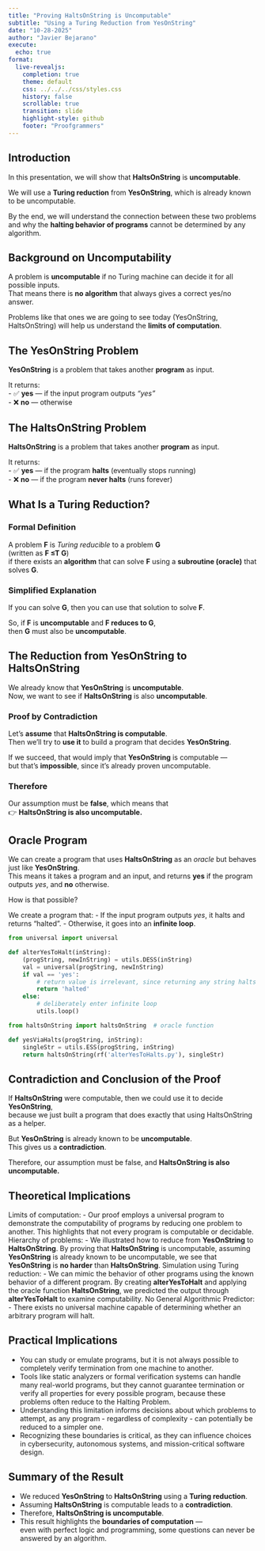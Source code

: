 ```yaml
---
title: "Proving HaltsOnString is Uncomputable"
subtitle: "Using a Turing Reduction from YesOnString"
date: "10-28-2025"
author: "Javier Bejarano"
execute:
  echo: true
format:
  live-revealjs:
    completion: true
    theme: default
    css: ../../../css/styles.css
    history: false
    scrollable: true
    transition: slide
    highlight-style: github
    footer: "Proofgrammers"
---
```


## Introduction

In this presentation, we will show that **HaltsOnString** is **uncomputable**.  

We will use a **Turing reduction** from **YesOnString**, which is already known to be uncomputable.  

By the end, we will understand the connection between these two problems and why the **halting behavior of programs** cannot be determined by any algorithm.

## Background on Uncomputability

A problem is **uncomputable** if no Turing machine can decide it for all possible inputs.  
That means there is **no algorithm** that always gives a correct yes/no answer.  

Problems like that ones we are going to see today (YesOnString, HaltsOnString) will help us understand the **limits of computation**.

## The YesOnString Problem

**YesOnString** is a problem that takes another **program** as input.  

It returns:  
- ✅ **yes** — if the input program outputs *"yes"*  
- ❌ **no** — otherwise  

## The HaltsOnString Problem

**HaltsOnString** is a problem that takes another **program** as input.  

It returns:  
- ✅ **yes** — if the program **halts** (eventually stops running)  
- ❌ **no** — if the program **never halts** (runs forever)  

## What Is a Turing Reduction?

### Formal Definition
A problem **F** is *Turing reducible* to a problem **G**  
(written as **F ≤T G**)  
if there exists an **algorithm** that can solve **F** using a **subroutine (oracle)** that solves **G**.

### Simplified Explanation
If you can solve **G**, then you can use that solution to solve **F**.  

So, if **F** is **uncomputable** and **F reduces to G**,  
then **G** must also be **uncomputable**.

## The Reduction from YesOnString to HaltsOnString

We already know that **YesOnString** is **uncomputable**.  
Now, we want to see if **HaltsOnString** is also **uncomputable**.

### Proof by Contradiction

Let’s **assume** that **HaltsOnString is computable**.  
Then we’ll try to **use it** to build a program that decides **YesOnString**.  

If we succeed, that would imply that **YesOnString** is computable —  
but that’s **impossible**, since it’s already proven uncomputable.

### Therefore

Our assumption must be **false**, which means that  
👉 **HaltsOnString is also uncomputable.**

## Oracle Program

We can create a program that uses **HaltsOnString** as an *oracle* but behaves just like **YesOnString**.  
This means it takes a program and an input, and returns **yes** if the program outputs *yes*, and **no** otherwise.

How is that possible?

We create a program that:
- If the input program outputs *yes*, it halts and returns “halted”.
- Otherwise, it goes into an **infinite loop**.

```python
from universal import universal

def alterYesToHalt(inString):
    (progString, newInString) = utils.DESS(inString)
    val = universal(progString, newInString)
    if val == 'yes':
        # return value is irrelevant, since returning any string halts
        return 'halted'
    else:
        # deliberately enter infinite loop
        utils.loop()
```

```python
from haltsOnString import haltsOnString  # oracle function

def yesViaHalts(progString, inString):
    singleStr = utils.ESS(progString, inString)
    return haltsOnString(rf('alterYesToHalts.py'), singleStr)
```

## Contradiction and Conclusion of the Proof

If **HaltsOnString** were computable, then we could use it to decide **YesOnString**,  
because we just built a program that does exactly that using HaltsOnString as a helper.

But **YesOnString** is already known to be **uncomputable**.  
This gives us a **contradiction**.

Therefore, our assumption must be false, and 
 **HaltsOnString is also uncomputable.**

## Theoretical Implications

Limits of computation:
 - Our proof employs a universal program to demonstrate the computability of programs by reducing one problem to another. This highlights that not every program is computable or decidable.
Hierarchy of problems:
 - We illustrated how to reduce from **YesOnString** to **HaltsOnString**. By proving that **HaltsOnString** is uncomputable, assuming **YesOnString** is already known to be uncomputable, we see that **YesOnString** is **no harder** than **HaltsOnString**.
Simulation using Turing reduction:
 - We can mimic the behavior of other programs using the known behavior of a different program. By creating **alterYesToHalt** and applying the oracle function **HaltsOnString**, we predicted the output through **alterYesToHalt** to examine computability.
No General Algorithmic Predictor:
 - There exists no universal machine capable of determining whether an arbitrary program will halt.
 
## Practical Implications

- You can study or emulate programs, but it is not always possible to completely verify termination from one machine to another.
- Tools like static analyzers or formal verification systems can handle many real-world programs, but they cannot guarantee termination or verify all properties for every possible program, because these problems often reduce to the Halting Problem.
- Understanding this limitation informs decisions about which problems to attempt, as any program - regardless of complexity - can potentially be reduced to a simpler one.
- Recognizing these boundaries is critical, as they can influence choices in cybersecurity, autonomous systems, and mission-critical software design.

## Summary of the Result

- We reduced **YesOnString** to **HaltsOnString** using a **Turing reduction**.  
- Assuming **HaltsOnString** is computable leads to a **contradiction**.  
- Therefore, **HaltsOnString is uncomputable**.  
- This result highlights the **boundaries of computation** —  
  even with perfect logic and programming, some questions can never be answered by an algorithm.
